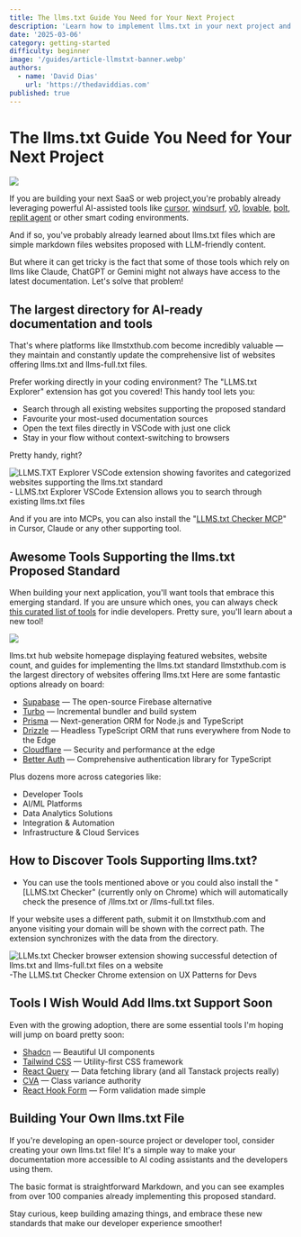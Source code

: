 ```yaml
---
title: The llms.txt Guide You Need for Your Next Project
description: 'Learn how to implement llms.txt in your next project and discover tools that support this emerging standard'
date: '2025-03-06'
category: getting-started
difficulty: beginner
image: '/guides/article-llmstxt-banner.webp'
authors:
  - name: 'David Dias'
    url: 'https://thedaviddias.com'
published: true
---
```


# The llms.txt Guide You Need for Your Next Project

![](/guides/article-llmstxt-banner.webp)

If you are building your next SaaS or web project,you're probably already leveraging powerful AI-assisted tools like [cursor](https://www.cursor.com/), [windsurf](https://codeium.com/windsurf), [v0](https://v0.dev/), [lovable](https://lovable.dev/), [bolt](https://bolt.new/), [replit agent](https://replit.com/) or other smart coding environments.

And if so, you've probably already learned about llms.txt files which are simple markdown files websites proposed with LLM-friendly content.

But where it can get tricky is the fact that some of those tools which rely on llms like Claude, ChatGPT or Gemini might not always have access to the latest documentation. Let's solve that problem!

## The largest directory for AI-ready documentation and tools

That's where platforms like llmstxthub.com become incredibly valuable — they maintain and constantly update the comprehensive list of websites offering llms.txt and llms-full.txt files.

Prefer working directly in your coding environment? The "LLMS.txt Explorer" extension has got you covered! This handy tool lets you:

- Search through all existing websites supporting the proposed standard
- Favourite your most-used documentation sources
- Open the text files directly in VSCode with just one click
- Stay in your flow without context-switching to browsers

Pretty handy, right?

![LLMS.TXT Explorer VSCode extension showing favorites and categorized websites supporting the llms.txt standard](/guides/llms-explorer-vscode-extension.webp) - LLMS.txt Explorer VSCode Extension allows you to search through existing llms.txt files

And if you are into MCPs, you can also install the "[LLMS.txt Checker MCP](https://smithery.ai/server/@thedaviddias/mcp-llms-txt-explorer)" in Cursor, Claude or any other supporting tool.

## Awesome Tools Supporting the llms.txt Proposed Standard

When building your next application, you'll want tools that embrace this emerging standard. If you are unsure which ones, you can always check [this curated list of tools](https://github.com/thedaviddias/indie-dev-toolkit) for indie developers. Pretty sure, you'll learn about a new tool!

![](/guides/welcome-llms-txt-hub.webp)

llms.txt hub website homepage displaying featured websites, website count, and guides for implementing the llms.txt standard
llmstxthub.com is the largest directory of websites offering llms.txt
Here are some fantastic options already on board:

- [Supabase](https://llmstxthub.com/websites/supabase-llms-txt) — The open-source Firebase alternative
- [Turbo](https://llmstxthub.com/websites/turbo-llms-txt) — Incremental bundler and build system
- [Prisma](https://llmstxthub.com/websites/prisma-llms-txt) — Next-generation ORM for Node.js and TypeScript
- [Drizzle](https://llmstxthub.com/websites/drizzle-orm-llms-txt) — Headless TypeScript ORM that runs everywhere from Node to the Edge
- [Cloudflare](https://llmstxthub.com/websites/cloudflare-llms-txt) — Security and performance at the edge
- [Better Auth](https://llmstxthub.com/websites/better-auth-llms-txt) — Comprehensive authentication library for TypeScript

Plus dozens more across categories like:

- Developer Tools
- AI/ML Platforms
- Data Analytics Solutions
- Integration & Automation
- Infrastructure & Cloud Services

## How to Discover Tools Supporting llms.txt?

- You can use the tools mentioned above or you could also install the "[LLMS.txt Checker" (currently only on Chrome) which will automatically check the presence of /llms.txt or /llms-full.txt files.

If your website uses a different path, submit it on llmstxthub.com and anyone visiting your domain will be shown with the correct path. The extension synchronizes with the data from the directory.

![LLMs.txt Checker browser extension showing successful detection of llms.txt and llms-full.txt files on a website](/guides/llms-check-chrome-extension.webp) -The LLMS.txt Checker Chrome extension on UX Patterns for Devs

## Tools I Wish Would Add llms.txt Support Soon

Even with the growing adoption, there are some essential tools I'm hoping will jump on board pretty soon:

- [Shadcn](https://ui.shadcn.com/) — Beautiful UI components
- [Tailwind CSS](https://tailwindcss.com/) — Utility-first CSS framework
- [React Query](https://tanstack.com/) — Data fetching library (and all Tanstack projects really)
- [CVA](https://cva.style/docs) — Class variance authority
- [React Hook Form](https://www.react-hook-form.com/) — Form validation made simple

## Building Your Own llms.txt File

If you're developing an open-source project or developer tool, consider creating your own llms.txt file! It's a simple way to make your documentation more accessible to AI coding assistants and the developers using them.

The basic format is straightforward Markdown, and you can see examples from over 100 companies already implementing this proposed standard.

Stay curious, keep building amazing things, and embrace these new standards that make our developer experience smoother!
